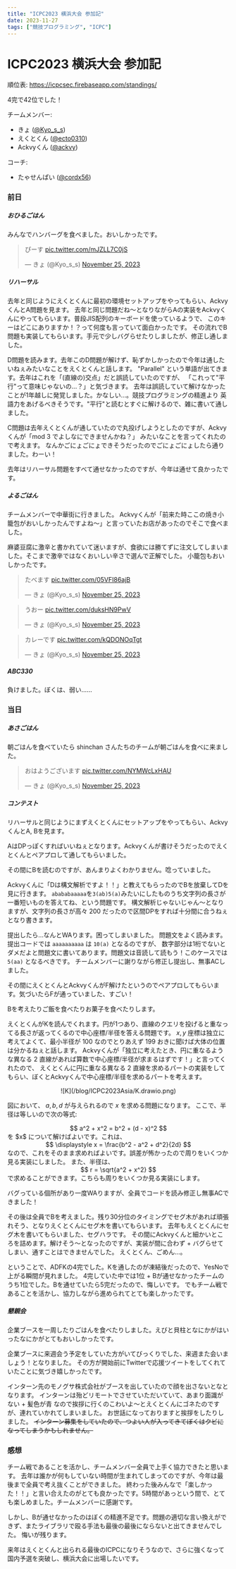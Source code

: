 ```yaml
---
title: "ICPC2023 横浜大会 参加記"
date: 2023-11-27
tags: ["競技プログラミング", "ICPC"]
---
```

# ICPC2023 横浜大会 参加記

順位表: https://icpcsec.firebaseapp.com/standings/

4完で42位でした！

チームメンバー:
- きょ ([@Kyo_s_s](https://twitter.com/Kyo_s_s))
- えくとくん ([@ecto0310](https://twitter.com/ecto0310))
- Ackvyくん ([@ackvy](https://twitter.com/ackvy))

コーチ:
- たゃせんぱい ([@cordx56](https://twitter.com/cordx56))

### 前日

##### おひるごはん
みんなでハンバーグを食べました。おいしかったです。

<blockquote class="twitter-tweet"><p lang="ja" dir="ltr">ぴーす <a href="https://t.co/mJZLL7C0jS">pic.twitter.com/mJZLL7C0jS</a></p>&mdash; きょ (@Kyo_s_s) <a href="https://twitter.com/Kyo_s_s/status/1728262813104353527?ref_src=twsrc%5Etfw">November 25, 2023</a></blockquote> <script async src="https://platform.twitter.com/widgets.js" charset="utf-8"></script>

##### リハーサル

去年と同じようにえくとくんに最初の環境セットアップをやってもらい、AckvyくんとA問題を見ます。
去年と同じ問題だね～となりながらAの実装をAckvyくんにやってもらいます。普段JIS配列のキーボードを使っているようで、
このキーはどこにありますか！？って何度も言っていて面白かったです。
その流れでB問題も実装してもらいます。手元で少しバグらせたりしましたが、修正し通しました。

D問題を読みます。去年このD問題が解けず、恥ずかしかったので今年は通したいねぇみたいなことをえくとくんと話します。
"Parallel" という単語が出てきます。去年はこれを「(直線の)交点」だと誤読していたのですが、
「これって"平行"って意味じゃないの...？」と気づきます。
去年は誤読していて解けなかったことが1年越しに発覚しました。かなしい...。競技プログラミングの精進より
英語力をあげるべきそうです。"平行"と読むとすぐに解けるので、雑に書いて通しました。

C問題は去年えくとくんが通していたので丸投げしようとしたのですが、Ackvyくんが「$\textrm{mod } 3$ でよしなにできませんかね？」
みたいなことを言ってくれたので考えます。
なんかごにょごにょできそうだったのでごにょごにょしたら通りました。わーい！

去年はリハーサル問題をすべて通せなかったのですが、今年は通せて良かったです。

##### よるごはん

チームメンバーで中華街に行きました。
Ackvyくんが「前来た時ここの焼き小籠包がおいしかったんですよね～」と言っていたお店があったのでそこで食べました。

麻婆豆腐に激辛と書かれていて迷いますが、食欲には勝てずに注文してしまいました。そこまで激辛ではなくおいしい辛さで選んで正解でした。
小籠包もおいしかったです。

<blockquote class="twitter-tweet"><p lang="ja" dir="ltr">たべます <a href="https://t.co/05VFI86ajB">pic.twitter.com/05VFI86ajB</a></p>&mdash; きょ (@Kyo_s_s) <a href="https://twitter.com/Kyo_s_s/status/1728338993123832304?ref_src=twsrc%5Etfw">November 25, 2023</a></blockquote> <script async src="https://platform.twitter.com/widgets.js" charset="utf-8"></script>

<blockquote class="twitter-tweet"><p lang="ja" dir="ltr">うおー <a href="https://t.co/duksHN9PwV">pic.twitter.com/duksHN9PwV</a></p>&mdash; きょ (@Kyo_s_s) <a href="https://twitter.com/Kyo_s_s/status/1728340704341196945?ref_src=twsrc%5Etfw">November 25, 2023</a></blockquote> <script async src="https://platform.twitter.com/widgets.js" charset="utf-8"></script>

<blockquote class="twitter-tweet"><p lang="ja" dir="ltr">カレーです <a href="https://t.co/kQDONOqTgt">pic.twitter.com/kQDONOqTgt</a></p>&mdash; きょ (@Kyo_s_s) <a href="https://twitter.com/Kyo_s_s/status/1728341940008362137?ref_src=twsrc%5Etfw">November 25, 2023</a></blockquote> <script async src="https://platform.twitter.com/widgets.js" charset="utf-8"></script>

##### ABC330

負けました。ぼくは、弱い......

### 当日

##### あさごはん

朝ごはんを食べていたら shinchan さんたちのチームが朝ごはんを食べに来ました。

<blockquote class="twitter-tweet"><p lang="ja" dir="ltr">おはようございます <a href="https://t.co/NYMWcLxHAU">pic.twitter.com/NYMWcLxHAU</a></p>&mdash; きょ (@Kyo_s_s) <a href="https://twitter.com/Kyo_s_s/status/1728538771157848355?ref_src=twsrc%5Etfw">November 25, 2023</a></blockquote> <script async src="https://platform.twitter.com/widgets.js" charset="utf-8"></script>


##### コンテスト

リハーサルと同じようにまずえくとくんにセットアップをやってもらい、AckvyくんとA, Bを見ます。

AはDPっぽくすればいいねぇとなります。Ackvyくんが書けそうだったのでえくとくんとペアプロして通してもらいました。

その間にBを読むのですが、あんまりよくわかりません。唸っていました。

Ackvyくんに「Dは構文解析ですよ！！」と教えてもらったのでBを放棄してDを見に行きます。
<code>abababaaaaa</code>を<code>3(ab)5(a)</code>みたいにしたものうち文字列の長さが一番短いものを答えてね、という問題です。
構文解析じゃないじゃん～となりますが、文字列の長さが高々 $200$ だったので区間DPをすれば十分間に合うねぇとなり書きます。

提出したら...なんとWAります。困ってしまいました。
問題文をよく読みます。提出コードでは <code>aaaaaaaaaa</code> は <code>10(a)</code> となるのですが、
数字部分は1桁でないとダメだよと問題文に書いてあります。問題文は音読して読もう！このケースでは <code>5(aa)</code> となるべきです。
チームメンバーに謝りながら修正し提出し、無事ACしました。

その間にえくとくんとAckvyくんがF解けたというのでペアプロしてもらいます。気づいたらFが通っていました、すごい！

Bを考えたりご飯を食べたりお菓子を食べたりします。

えくとくんがKを読んでくれます。円が1つあり、直線のクエリを投げると重なってる長さが返ってくるので中心座標/半径を答える問題です。
$x, y$ 座標は独立に考えてよくて、最小半径が $100$ なのでとりあえず $199$ おきに聞けば大体の位置は分かるねぇと話します。
Ackvyくんが「独立に考えたとき、円に重なるような異なる $2$ 直線があれば算数で中心座標/半径が求まるはずです！」と言ってくれたので、
えくとくんに円に重なる異なる $2$ 直線を求めるパートの実装をしてもらい、ぼくとAckvyくんで中心座標/半径を求めるパートを考えます。

<div align="center">
    ![K](/blog/ICPC2023Asia/K.drawio.png)
</div>

図において、 $a, b, d$ が与えられるので $x$ を求める問題になります。
ここで、半径は等しいので次の等式:
<div align="center">
    $$ a^2 + x^2 = b^2 + (d - x)^2 $$
</div>
を $x$ について解けばよいです。これは、
<div align="center">
    $$ \displaystyle x = \frac{b^2 - a^2 + d^2}{2d} $$
</div>
なので、これをそのまま求めればよいです。誤差が怖かったので周りをいくつか見る実装にしました。
また、半径は、
<div align="center">
    $$ r = \sqrt{a^2 + x^2} $$
</div>
で求めることができます。こちらも周りをいくつか見る実装にします。

バグっている個所があり一度WAりますが、全員でコードを読み修正し無事ACできました！

その後は全員でBを考えました。残り30分位のタイミングでセグ木があれば頑張れそう、となりえくとくんにセグ木を書いてもらいます。
去年もえくとくんにセグ木を書いてもらいました、セグハラです。
その間にAckvyくんと細かいところを詰めます。解けそう～となったのですが、実装が間に合わず + バグらせてしまい、通すことはできませんでした。
えくとくん、ごめん...。

ということで、ADFKの4完でした。Kを通したのが凍結後だったので、YesNoで上がる瞬間が見れました。
4完していた中では1位 + Bが通せなかったチームのうち1位でした。Bを通せていたら5完だったので、悔しいです。
でもチーム戦であることを活かし、協力しながら進められてとても楽しかったです。


##### 懇親会

企業ブースを一周したりごはんを食べたりしました。えびと貝柱となにかがはいったなにかがとてもおいしかったです。

企業ブースに来週会う予定をしていた方がいてびっくりでした、来週また会いましょう！となりました。
その方が開始前にTwitterで応援ツイートをしてくれていたことに気づき嬉しかったです。

インターン先のモノグサ株式会社がブースを出していたので顔を出さないとなとなります。
インターンは殆どリモートでさせていただいていて、あまり面識がない + 髪色が青 なので挨拶に行くのこわいよ～とえくとくんにゴネたのですが、連れていかれてしまいました。
お世話になっておりますと挨拶をしたりしました。
~~インターン募集をしていたので、つよい人が入ってきてぼくはクビになってしまうかもしれません。~~


### 感想

チーム戦であることを活かし、チームメンバー全員で上手く協力できたと思います。
去年は誰かが何もしていない時間が生まれてしまってのですが、今年は最後まで全員で考え抜くことができました。
終わった後みんなで「楽しかった！！」と言い合えたのがとても良かったです。5時間があっという間で、とても楽しめました。チームメンバーに感謝です。

しかし、Bが通せなかったのはぼくの精進不足です。問題の適切な言い換えができず、またライブラリで殴る手法も最後の最後にならないと出てきませんでした。
悔いが残ります。

来年はえくとくんと出られる最後のICPCになりそうなので、さらに強くなって国内予選を突破し、横浜大会に出場したいです。